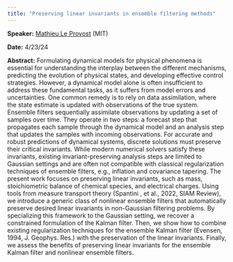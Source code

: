 ```yaml
---
title: "Preserving linear invariants in ensemble filtering methods"
---
```

**Speaker:** [Mathieu Le Provost](https://nbviewer.org/github/jlindbloom/dartmouth-acms/blob/main/slides/Le_Provost_Dartmouth_ACMS_0424.pdf) (MIT)

**Date:** 4/23/24

**Abstract:** Formulating dynamical models for physical phenomena is essential for understanding the interplay between the different mechanisms, predicting the evolution of physical states, and developing effective control strategies. However, a dynamical model alone is often insufficient to address these fundamental tasks, as it suffers from model errors and uncertainties. One common remedy is to rely on data assimilation, where the state estimate is updated with observations of the true system. Ensemble filters sequentially assimilate observations by updating a set of samples over time. They operate in two steps: a forecast step that propagates each sample through the dynamical model and an analysis step that updates the samples with incoming observations. For accurate and robust predictions of dynamical systems, discrete solutions must preserve their critical invariants. While modern numerical solvers satisfy these invariants, existing invariant-preserving analysis steps are limited to Gaussian settings and are often not compatible with classical regularization techniques of ensemble filters, e.g., inflation and covariance tapering. The present work focuses on preserving linear invariants, such as mass, stoichiometric balance of chemical species, and electrical charges. Using tools from measure transport theory (Spantini , et al., 2022, SIAM Review), we introduce a generic class of nonlinear ensemble filters that automatically preserve desired linear invariants in non-Gaussian filtering problems. By specializing this framework to the Gaussian setting, we recover a constrained formulation of the Kalman filter. Then, we show how to combine existing regularization techniques for the ensemble Kalman filter (Evensen, 1994, J. Geophys. Res.) with the preservation of the linear invariants. Finally, we assess the benefits of preserving linear invariants for the ensemble Kalman filter and nonlinear ensemble filters.